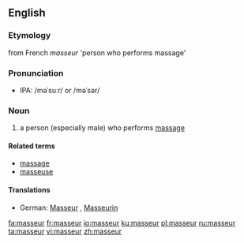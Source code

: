 {{also|Masseur}}
==English==

===Etymology===
from French ''masseur'' 'person who performs massage'

===Pronunciation===
* {{a|US}} IPA: /məˈsuːr/ or /məˈsər/

===Noun===
{{en-noun}}

# a person (especially male) who performs [[massage]]

====Related terms====
* [[massage]]
* [[masseuse]]

====Translations====
{{trans-top|a person who performs massage}}
* German: [[Masseur]] {{m}}, [[Masseurin]] {{f}}
{{trans-mid}}
{{trans-bottom}}

[[fa:masseur]]
[[fr:masseur]]
[[io:masseur]]
[[ku:masseur]]
[[pl:masseur]]
[[ru:masseur]]
[[ta:masseur]]
[[vi:masseur]]
[[zh:masseur]]